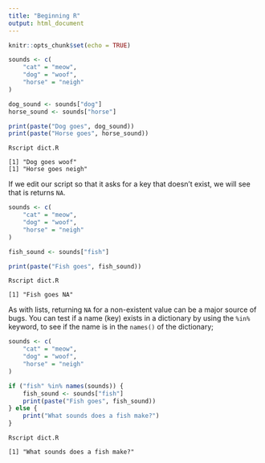 ```yaml
---
title: "Beginning R"
output: html_document
---
```


```r
knitr::opts_chunk$set(echo = TRUE)
```

```R
sounds <- c(
    "cat" = "meow", 
    "dog" = "woof", 
    "horse" = "neigh"
)

dog_sound <- sounds["dog"]
horse_sound <- sounds["horse"]

print(paste("Dog goes", dog_sound))
print(paste("Horse goes", horse_sound))
```

```
Rscript dict.R

[1] "Dog goes woof"
[1] "Horse goes neigh"
```

If we edit our script so that it asks for a key that doesn't exist, 
we will see that is returns `NA`.

```R
sounds <- c(
    "cat" = "meow",
    "dog" = "woof", 
    "horse" = "neigh"
)

fish_sound <- sounds["fish"]

print(paste("Fish goes", fish_sound))
```

```
Rscript dict.R

[1] "Fish goes NA"
```

As with lists, returning `NA` for a non-existent value can be a major
source of bugs. You can test if a name (key) exists in a 
dictionary by using the `%in%` keyword, to see if the name is
in the `names()` of the dictionary;

```R
sounds <- c(
    "cat" = "meow",
    "dog" = "woof",
    "horse" = "neigh"
)

if ("fish" %in% names(sounds)) {
    fish_sound <- sounds["fish"]
    print(paste("Fish goes", fish_sound))
} else {
    print("What sounds does a fish make?")
}
```

```
Rscript dict.R

[1] "What sounds does a fish make?"
```
